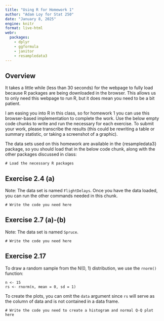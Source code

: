 ```yaml
---
title: "Using R for Homework 1"
author: "Adam Loy for Stat 250"
date: "January 8, 2025"
engine: knitr
format: live-html
webr:
  packages:
    - dplyr
    - ggformula
    - janitor
    - resampledata3
---
```



## Overview

:::{.callout-note}
It takes a little while (less than 30 seconds) for the webpage to fully load because R packages are being downloaded in the browser. This allows us to only need this webpage to run R, but it does mean you need to be a bit patient.
:::

I am easing you into R in this class, so for homework 1 you can use this browser-based implementation to complete the work. Use the below empty code chunks to write and run the necessary for each exercise. To submit your work, please transcribe the results (this could be rewriting a table or summary statistic, or taking a screenshot of a graphic).

The data sets used on this homework are available in the {resampledata3} package, so you should load that in the below code chunk, along with the other packages discussed in class:

```webr
# Load the necessary R packages
```


## Exercise 2.4 (a)

Note: The data set is named `FlightDelays`. Once you have the data loaded, you can run the other commands needed in this chunk.

```webr
# Write the code you need here
```



## Exercise 2.7 (a)-(b)

Note: The data set is named `Spruce`.

```webr
# Write the code you need here
```

## Exercise 2.17

To draw a random sample from the N(0, 1) distribution, we use the `rnorm()` function:

```webr
n <- 15
rs <- rnorm(n, mean = 0, sd = 1)
```

To create the plots, you can omit the `data` argument since `rs` will serve as the column of data and is not contained in a data frame.

```webr
# Write the code you need to create a histogram and normal Q-Q plot here
```